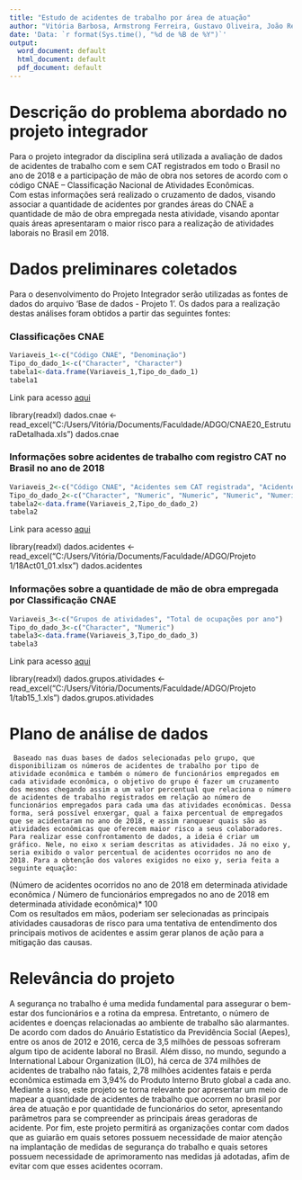---
title: "Estudo de acidentes de trabalho por área de atuação"
author: "Vitória Barbosa, Armstrong Ferreira, Gustavo Oliveira, João Rezende"
date: 'Data: `r format(Sys.time(), "%d de %B de %Y")`'
output:
  word_document: default
  html_document: default
  pdf_document: default
---
# Descrição do problema abordado no projeto integrador   
  Para o projeto integrador da disciplina será utilizada a avaliação de dados de acidentes de trabalho com e sem CAT registrados em todo o Brasil no ano de 2018 e a participação de mão de obra nos setores de acordo com o código CNAE – Classificação Nacional de Atividades Econômicas.  
  Com estas informações será realizado o cruzamento de dados, visando associar a quantidade de acidentes por grandes áreas do CNAE a quantidade de mão de obra empregada nesta atividade, visando apontar quais áreas apresentaram o maior risco para a realização de atividades laborais no Brasil em 2018.

# Dados preliminares coletados
Para o desenvolvimento do Projeto Integrador serão utilizadas as fontes de dados do arquivo ‘Base de dados - Projeto 1’. Os dados para a realização destas análises foram obtidos a partir das seguintes fontes:  

### Classificações CNAE   

```{r 1, echo=FALSE}
Variaveis_1<-c("Código CNAE", "Denominação")
Tipo_do_dado_1<-c("Character", "Character")
tabela1<-data.frame(Variaveis_1,Tipo_do_dado_1)
tabela1
```
Link para acesso [aqui](https://cnae.ibge.gov.br/classificacoes/download-concla/8265-download) 

library(readxl)
  dados.cnae <- read_excel("C:/Users/Vitória/Documents/Faculdade/ADGO/CNAE20_EstruturaDetalhada.xls")
  dados.cnae
  

### Informações sobre acidentes de trabalho com registro CAT no Brasil no ano de 2018 

```{r 2, echo=FALSE}
Variaveis_2<-c("Código CNAE", "Acidentes sem CAT registrada", "Acidentes típicos - Com CAT registrada", "Acidentes no trajeto - Com CAT registrada", "Acidentes de doença no trabalho - Com CAT registrada")
Tipo_do_dado_2<-c("Character", "Numeric", "Numeric", "Numeric", "Numeric")
tabela2<-data.frame(Variaveis_2,Tipo_do_dado_2)
tabela2
```
Link para acesso [aqui](https://www.gov.br/previdencia/pt-br/assuntos/saude-e-seguranca-do-trabalhador/dados-de-acidentes-do-trabalho)    

  library(readxl)
  dados.acidentes <- read_excel("C:/Users/Vitória/Documents/Faculdade/ADGO/Projeto 1/18Act01_01.xlsx")
  dados.acidentes

###	Informações sobre a quantidade de mão de obra empregada por Classificação CNAE  

```{r 3, echo=FALSE}
Variaveis_3<-c("Grupos de atividades", "Total de ocupações por ano")
Tipo_do_dado_3<-c("Character", "Numeric")
tabela3<-data.frame(Variaveis_3,Tipo_do_dado_3)
tabela3
```
Link para acesso [aqui](https://www.ibge.gov.br/estatisticas/economicas/servicos/9052-sistema-de-contas-nacionais-brasil.html?=&t=resultados)  
 
 library(readxl)
  dados.grupos.atividades <- read_excel("C:/Users/Vitória/Documents/Faculdade/ADGO/Projeto 1/tab15_1.xls")
  dados.grupos.atividades

# Plano de análise de dados
	 Baseado nas duas bases de dados selecionadas pelo grupo, que disponibilizam os números de acidentes de trabalho por tipo de atividade econômica e também o número de funcionários empregados em cada atividade econômica, o objetivo do grupo é fazer um cruzamento dos mesmos chegando assim a um valor percentual que relaciona o número de acidentes de trabalho registrados em relação ao número de funcionários empregados para cada uma das atividades econômicas. Dessa forma, será possível enxergar, qual a faixa percentual de empregados que se acidentaram no ano de 2018, e assim ranquear quais são as atividades econômicas que oferecem maior risco a seus colaboradores.  
	Para realizar esse confrontamento de dados, a ideia é criar um gráfico. Nele, no eixo x seriam descritas as atividades. Já no eixo y, seria exibido o valor percentual de acidentes ocorridos no ano de 2018. Para a obtenção dos valores exigidos no eixo y, seria feita a seguinte equação: 
(Número de acidentes ocorridos no ano de 2018 em determinada atividade econômica /
Número de funcionários empregados no ano de 2018 em determinada atividade econômica)* 100  
	Com os resultados em mãos, poderiam ser selecionadas as principais atividades causadoras de risco para uma tentativa de entendimento dos principais motivos de acidentes e assim gerar planos de ação para a mitigação das causas.  

# Relevância do projeto
  A segurança no trabalho é uma medida fundamental para assegurar o bem-estar dos funcionários e a rotina da empresa. Entretanto, o número de acidentes e doenças relacionadas ao ambiente de trabalho são alarmantes. De acordo com dados do Anuário Estatístico da Previdência Social (Aepes), entre os anos de 2012 e 2016, cerca de 3,5 milhões de pessoas sofreram algum tipo de acidente laboral no Brasil. Além disso, no mundo, segundo a International Labour Organization (ILO), há cerca de 374 milhões de acidentes de trabalho não fatais, 2,78 milhões acidentes fatais e perda econômica estimada em 3,94% do Produto Interno Bruto global a cada ano. Mediante a isso, este projeto se torna relevante por apresentar um meio de mapear a quantidade de acidentes de trabalho que ocorrem no brasil por área de atuação e por quantidade de funcionários do setor, apresentando parâmetros para se compreender as principais áreas geradoras de acidente. Por fim, este projeto permitirá as organizações contar com dados que as guiarão em quais setores possuem necessidade de maior atenção na implantação de medidas de segurança do trabalho e quais setores possuem necessidade de aprimoramento nas medidas já adotadas, afim de evitar com que esses acidentes ocorram. 